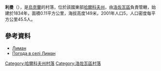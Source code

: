 {{coord|49|0|8|N|36|36|3|E|scale:100000_region:UA|display=title}}

'''利曼'''（{{lang-uk|Лиман}}），是[[烏克蘭|烏克蘭]]的村落，位於該國東部[[哈爾科夫州|哈爾科夫州]]，由[[洛佐瓦區|洛佐瓦區]]負責管轄，始建於1834年，面積0.11平方公里，海拔高度149米，2001年人口5，人口密度每平方公里45.5人。

==參考資料==
*[http://w1.c1.rada.gov.ua/pls/z7502/A005?rdat1=09.01.2009&rf7571=33722 Лиман]{{dead link|date=2017年11月 |bot=InternetArchiveBot |fix-attempted=yes }}
* [http://weather.in.ua/ua/har'kovskaja/13302 Погода в селі Лиман]{{Wayback|url=http://weather.in.ua/ua/har'kovskaja/13302 |date=20160323023047 }}

{{DEFAULTSORT:Лиман}}
[[Category:哈爾科夫州村落|Category:哈爾科夫州村落]]
[[Category:洛佐瓦區村落|Category:洛佐瓦區村落]]


{{Kharkiv-geo-stub}}